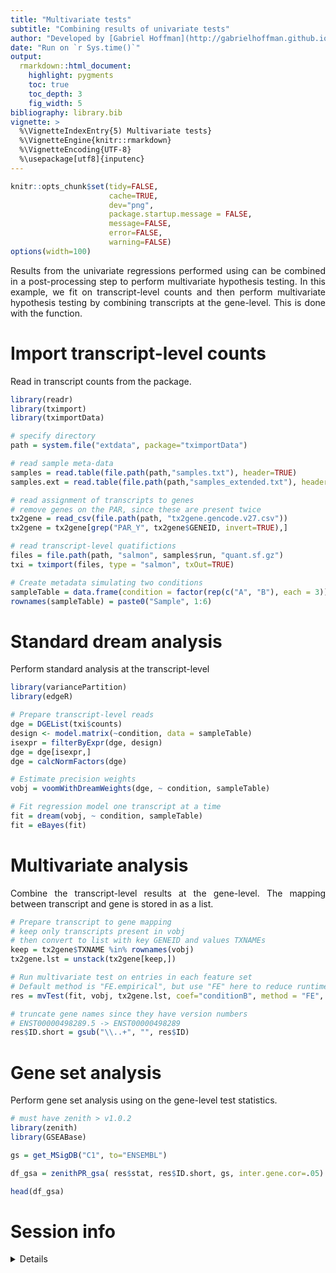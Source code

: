 ```yaml
---
title: "Multivariate tests"
subtitle: "Combining results of univariate tests"
author: "Developed by [Gabriel Hoffman](http://gabrielhoffman.github.io/)"
date: "Run on `r Sys.time()`"
output:
  rmarkdown::html_document:
    highlight: pygments
    toc: true
    toc_depth: 3
    fig_width: 5
bibliography: library.bib
vignette: >
  %\VignetteIndexEntry{5) Multivariate tests}
  %\VignetteEngine{knitr::rmarkdown}
  %\VignetteEncoding{UTF-8}
  %\usepackage[utf8]{inputenc}
---
```


<!---

cd /Users/gabrielhoffman/workspace/repos/variancePartition/vignettes

rmarkdown::render('multivariate_tests.Rmd')

--->

```r
knitr::opts_chunk$set(tidy=FALSE, 
                      cache=TRUE,
                      dev="png",
                      package.startup.message = FALSE,
                      message=FALSE, 
                      error=FALSE, 
                      warning=FALSE)
options(width=100)
```	

<style>
body {
text-align: justify}
</style>

Results from the univariate regressions performed using \code{dream()} can be combined in a post-processing step to perform multivariate hypothesis testing.  In this example, we fit \code{dream()} on transcript-level counts and then perform multivariate hypothesis testing by combining transcripts at the gene-level.  This is done with the \code{mvTest()} function.

# Import transcript-level counts
Read in transcript counts from the \code{tximportData} package.
```r
library(readr)
library(tximport)
library(tximportData)

# specify directory
path = system.file("extdata", package="tximportData")

# read sample meta-data
samples = read.table(file.path(path,"samples.txt"), header=TRUE)
samples.ext = read.table(file.path(path,"samples_extended.txt"), header=TRUE, sep="\t")

# read assignment of transcripts to genes
# remove genes on the PAR, since these are present twice
tx2gene = read_csv(file.path(path, "tx2gene.gencode.v27.csv"))
tx2gene = tx2gene[grep("PAR_Y", tx2gene$GENEID, invert=TRUE),]

# read transcript-level quatifictions
files = file.path(path, "salmon", samples$run, "quant.sf.gz")
txi = tximport(files, type = "salmon", txOut=TRUE)

# Create metadata simulating two conditions
sampleTable = data.frame(condition = factor(rep(c("A", "B"), each = 3)))
rownames(sampleTable) = paste0("Sample", 1:6)
```

# Standard dream analysis
Perform standard \code{dream()} analysis at the transcript-level
```r
library(variancePartition)
library(edgeR)

# Prepare transcript-level reads
dge = DGEList(txi$counts)
design <- model.matrix(~condition, data = sampleTable)
isexpr = filterByExpr(dge, design)
dge = dge[isexpr,]
dge = calcNormFactors(dge) 

# Estimate precision weights
vobj = voomWithDreamWeights(dge, ~ condition, sampleTable)

# Fit regression model one transcript at a time
fit = dream(vobj, ~ condition, sampleTable)
fit = eBayes(fit)
```

# Multivariate analysis
Combine the transcript-level results at the gene-level.  The mapping between transcript and gene is stored in \code{tx2gene.lst} as a list.
```r
# Prepare transcript to gene mapping
# keep only transcripts present in vobj
# then convert to list with key GENEID and values TXNAMEs
keep = tx2gene$TXNAME %in% rownames(vobj)
tx2gene.lst = unstack(tx2gene[keep,])

# Run multivariate test on entries in each feature set
# Default method is "FE.empirical", but use "FE" here to reduce runtime
res = mvTest(fit, vobj, tx2gene.lst, coef="conditionB", method = "FE", BPPARAM=SnowParam(2))

# truncate gene names since they have version numbers
# ENST00000498289.5 -> ENST00000498289
res$ID.short = gsub("\\..+", "", res$ID)
```

# Gene set analysis
Perform gene set analysis using \code{zenith} on the gene-level test statistics.
```r
# must have zenith > v1.0.2
library(zenith)
library(GSEABase)

gs = get_MSigDB("C1", to="ENSEMBL")

df_gsa = zenithPR_gsa( res$stat, res$ID.short, gs, inter.gene.cor=.05)

head(df_gsa)
```



# Session info
<details>
```r
sessionInfo()
```
<\details>


# References

